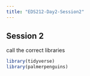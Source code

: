 ```yaml
---
title: "EDS212-Day2-Session2"
---
```


## Session 2

call the correct libraries

```r
library(tidyverse)
library(palmerpenguins)
```
